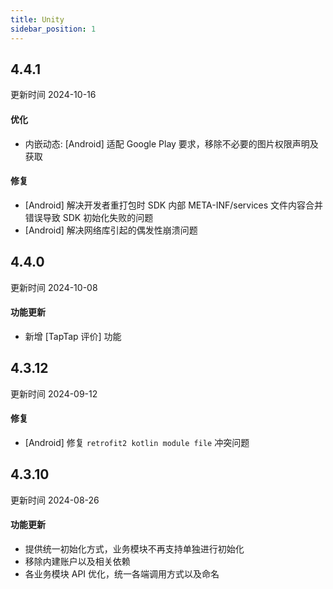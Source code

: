 ```yaml
---
title: Unity
sidebar_position: 1
---
```


<h2> 4.4.1 </h2>

更新时间 2024-10-16

<h4> 优化 </h4>

- 内嵌动态: [Android] 适配 Google Play 要求，移除不必要的图片权限声明及获取

<h4> 修复 </h4>

- [Android] 解决开发者重打包时 SDK 内部 META-INF/services 文件内容合并错误导致 SDK 初始化失败的问题
- [Android] 解决网络库引起的偶发性崩溃问题

<h2> 4.4.0 </h2>

更新时间 2024-10-08

<h4> 功能更新 </h4>

- 新增 [TapTap 评价] 功能

<h2> 4.3.12 </h2>

更新时间 2024-09-12

<h4> 修复 </h4>

- [Android] 修复 `retrofit2 kotlin module file` 冲突问题


<h2> 4.3.10 </h2>

更新时间 2024-08-26

<h4> 功能更新 </h4>

- 提供统一初始化方式，业务模块不再支持单独进行初始化
- 移除内建账户以及相关依赖
- 各业务模块 API 优化，统一各端调用方式以及命名
